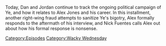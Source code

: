 {{DEFAULTSORT:
    #_EPISODE_0755:Ye Takes a Sip of (Mc)Guinness
}}{{Episode
    | title           = Ye Takes a Sip of (Mc)Guinness
    | caption         = [https://knowledgefight.libsyn.com/755-ye-takes-a-sip-of-mcguinness Listen to this episode on Libsyn]
    | episodeNumber   = 755
    | length          = 02:44:26
    | airDate         = December 9, 2022
    | episodeType     = [[:Category:Wacky Wednesday|Wacky Wednesday]]
    | appearance      = [[Kanye West]], [[Nick Fuentes]], [[Gavin McInnes]], [[Steven Crowder]]
    | previousEpisode = [[754: Formulaic Objections Part 12]]
    | nextEpisode     = [[756: December 5, 2003]]
}}

{{Stub}}

Today, Dan and Jordan continue to track the ongoing political campaign of Ye, and how it relates to Alex Jones and his career.  In this installment, another right-wing fraud attempts to sanitize Ye's bigotry, Alex formally responds to the aftermath of his interview, and Nick Fuentes calls Alex out about how his formal response is nonsense.

[[Category:Episodes]]
[[Category:Wacky Wednesday]]
